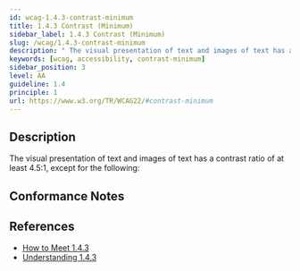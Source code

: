 ```yaml
---
id: wcag-1.4.3-contrast-minimum
title: 1.4.3 Contrast (Minimum)
sidebar_label: 1.4.3 Contrast (Minimum)
slug: /wcag/1.4.3-contrast-minimum
description: " The visual presentation of text and images of text has a contrast ratio of at least 4.5:1, except for the following:"
keywords: [wcag, accessibility, contrast-minimum]
sidebar_position: 3
level: AA
guideline: 1.4
principle: 1
url: https://www.w3.org/TR/WCAG22/#contrast-minimum
---
```


## Description

 The visual presentation of text and images of text has a contrast ratio of at least 4.5:1, except for the following:

## Conformance Notes

<Project name="ads">
  <Support></Support>
</Project>

<Project name="scix">
  <Support></Support>
</Project>

## References

- [How to Meet 1.4.3](https://www.w3.org/WAI/WCAG22/quickref/#contrast-minimum)
- [Understanding 1.4.3](https://www.w3.org/WAI/WCAG22/Understanding/contrast-minimum.html)


